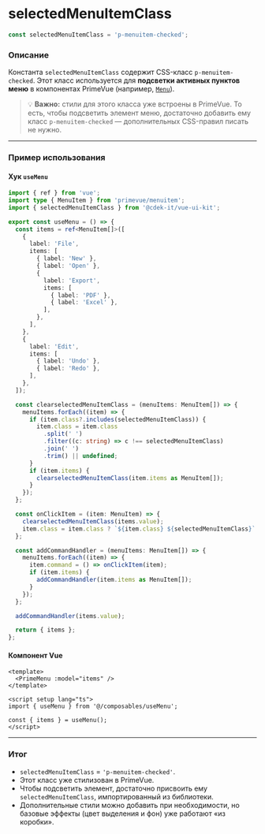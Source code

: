 
<Meta title="Prime/Menu/Selected" />

# selectedMenuItemClass

```ts
const selectedMenuItemClass = 'p-menuitem-checked';
```

### Описание

Константа `selectedMenuItemClass` содержит CSS-класс `p-menuitem-checked`.
Этот класс используется для **подсветки активных пунктов меню** в компонентах PrimeVue (например, [`Menu`](https://primevue.org/menu/)).

> 💡 **Важно:** стили для этого класса уже встроены в PrimeVue.
> То есть, чтобы подсветить элемент меню, достаточно добавить ему класс `p-menuitem-checked` — дополнительных CSS-правил писать не нужно.

---

### Пример использования

#### Хук `useMenu`

```ts
import { ref } from 'vue';
import type { MenuItem } from 'primevue/menuitem';
import { selectedMenuItemClass } from '@cdek-it/vue-ui-kit';

export const useMenu = () => {
  const items = ref<MenuItem[]>([
    {
      label: 'File',
      items: [
        { label: 'New' },
        { label: 'Open' },
        {
          label: 'Export',
          items: [
            { label: 'PDF' },
            { label: 'Excel' },
          ],
        },
      ],
    },
    {
      label: 'Edit',
      items: [
        { label: 'Undo' },
        { label: 'Redo' },
      ],
    },
  ]);

  const clearselectedMenuItemClass = (menuItems: MenuItem[]) => {
    menuItems.forEach((item) => {
      if (item.class?.includes(selectedMenuItemClass)) {
        item.class = item.class
          .split(' ')
          .filter((c: string) => c !== selectedMenuItemClass)
          .join(' ')
          .trim() || undefined;
      }
      if (item.items) {
        clearselectedMenuItemClass(item.items as MenuItem[]);
      }
    });
  };

  const onClickItem = (item: MenuItem) => {
    clearselectedMenuItemClass(items.value);
    item.class = item.class ? `${item.class} ${selectedMenuItemClass}` : selectedMenuItemClass;
  };

  const addCommandHandler = (menuItems: MenuItem[]) => {
    menuItems.forEach((item) => {
      item.command = () => onClickItem(item);
      if (item.items) {
        addCommandHandler(item.items as MenuItem[]);
      }
    });
  };

  addCommandHandler(items.value);

  return { items };
};
```

#### Компонент Vue

```vue
<template>
  <PrimeMenu :model="items" />
</template>

<script setup lang="ts">
import { useMenu } from '@/composables/useMenu';

const { items } = useMenu();
</script>
```

---

### Итог

* `selectedMenuItemClass` = `'p-menuitem-checked'`.
* Этот класс уже стилизован в PrimeVue.
* Чтобы подсветить элемент, достаточно присвоить ему `selectedMenuItemClass`, импортированный из библиотеки.
* Дополнительные стили можно добавить при необходимости, но базовые эффекты (цвет выделения и фон) уже работают «из коробки».